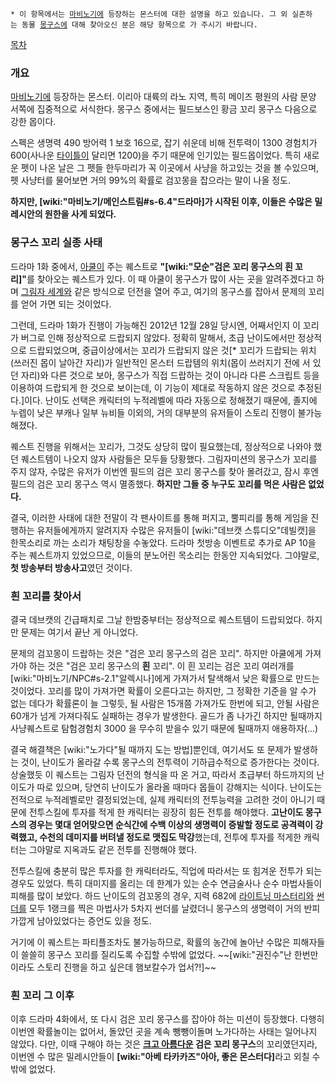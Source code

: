  * 이 항목에서는 [[마비노기]]에 등장하는 몬스터에 대한 설명을 하고 있습니다. 그 외 실존하는 동물 [[몽구스]]에 대해 찾아오신 분은 해당 항목으로 가 주시기 바랍니다.

[[목차]]

=== 개요 ===
[[마비노기]]에 등장하는 몬스터. 이리아 대륙의 라노 지역, 특히 메이즈 평원의 사람 문양 서쪽에 집중적으로 서식한다. 몽구스 중에서는 필드보스인 황금 꼬리 몽구스 다음으로 강한 몹이다.

스펙은 생명력 490 방어력 1 보호 16으로, 잡기 쉬운데 비해 전투력이 1300 경험치가 600(사나운 [[타이틀]]이 달리면 1200)을 주기 때문에 인기있는 필드몹이었다. 특히 새로운 펫이 나온 날은 그 펫들 한두마리가 꼭 이곳에서 사냥을 하고있는 것을 볼 수있으며, 펫 사냥터를 물어보면 거의 99%의 확률로 검꼬몽을 잡으라는 말이 나올 정도.

'''하지만, [wiki:"마비노기/메인스트림#s-6.4"드라마]가 시작된 이후, 이들은 수많은 밀레시안의 원한을 사게 되었다.'''

=== 몽구스 꼬리 실종 사태 ===
드라마 1화 중에서, [[아쿨]]이 주는 퀘스트로 '''"[wiki:"모순"검은 꼬리 몽구스의 흰 꼬리]"'''를 찾아오는 퀘스트가 있다. 이 때 아쿨이 몽구스가 많이 사는 곳을 알려주겠다고 하며 [[그림자 세계]]와 같은 방식으로 던전을 열어 주고, 여기의 몽구스를 잡아서 문제의 꼬리를 얻어 가면 되는 것이었다.

그런데, 드라마 1화가 진행이 가능해진 2012년 12월 28일 당시엔, 어째서인지 이 꼬리가 버그로 인해 정상적으로 드랍되지 않았다. 정확히 말해서, 초급 난이도에서만 정상적으로 드랍되었으며, 중급이상에서는 꼬리가 드랍되지 않은 것[* 꼬리가 드랍되는 위치(쓰러진 몹이 날아간 자리)가 일반적인 몬스터 드랍템의 위치(몹이 쓰러지기 전에 서 있던 자리)와 다른 것으로 보아, 몽구스가 직접 드랍하는 것이 아니라 다른 스크립트 등을 이용하여 드랍되게 한 것으로 보이는데, 이 기능이 제대로 작동하지 않은 것으로 추정된다.]이다. 난이도 선택은 캐릭터의 누적레벨에 따라 자동으로 정해졌기 때문에, 졸지에 누렙이 낮은 부캐나 일부 뉴비들 이외의, 거의 대부분의 유저들이 스토리 진행이 불가능해졌다.

퀘스트 진행을 위해서는 꼬리가, 그것도 상당히 많이 필요했는데, 정상적으로 나와야 했던 퀘스트템이 나오지 않자 사람들은 모두들 당황했다. 그림자미션의 몽구스가 꼬리를 주지 않자, 수많은 유저가 이번엔 필드의 검은 꼬리 몽구스를 찾아 몰려갔고, 잠시 후엔 필드의 검은 꼬리 몽구스 역시 멸종했다. '''하지만 그들 중 누구도 꼬리를 먹은 사람은 없었다.'''

결국, 이러한 사태에 대한 전말이 각 팬사이트를 통해 퍼지고, 뿔피리를 통해 게임을 진행하는 유저들에게까지 알려지자 수많은 유저들이 [wiki:"데브캣 스튜디오"데빌캣]을 한목소리로 까는 소리가 채팅창을 수놓았다. 드라마 첫방송 이벤트로 추가로 AP 10을 주는 퀘스트까지 있었으므로, 이들의 분노어린 목소리는 한동안 지속되었다. 그야말로, '''첫 방송부터 방송사고'''였던 것이다.

=== 흰 꼬리를 찾아서 ===
결국 데브캣의 긴급패치로 그날 한밤중부터는 정상적으로 퀘스트템이 드랍되었다. 하지만 문제는 여기서 끝난 게 아니었다. 

문제의 검꼬몽이 드랍하는 것은 "검은 꼬리 몽구스의 검은 꼬리". 하지만 아쿨에게 가져가야 하는 것은 "검은 꼬리 몽구스의 '''흰''' 꼬리". 이 흰 꼬리는 검은 꼬리 여러개를 [wiki:"마비노기/NPC#s-2.1"알렉시나]에게 가져가서 탈색해서 낮은 확률으로 만드는 것이었다. 꼬리를 많이 가져가면 확률이 오른다고는 하지만, 그 정확한 기준을 알 수가 없는 데다가 확률론이 늘 그렇듯, 될 사람은 15개쯤 가져가도 한번에 되고, 안될 사람은 60개가 넘게 가져다줘도 실패하는 경우가 발생한다. 골드가 좀 나가긴 하지만 될때까지 사냥퀘스트로 탐험경험치 3000 을 무수히 받을수 있기 때문에 될때까지 애용하자(...) 

결국 해결책은 [wiki:"노가다"될 때까지 도는 방법]뿐인데, 여기서도 또 문제가 발생하는 것이, 난이도가 올라갈 수록 몽구스의 전투력이 기하급수적으로 증가한다는 것이다. 상술했듯 이 퀘스트는 그림자 던전의 형식을 따 온 거고, 따라서 초급부터 하드까지의 난이도가 따로 있으며, 당연히 난이도가 올라올 때마다 몹들이 강해지는 식이다. 난이도는 전적으로 누적레벨로만 결정되었는데, 실제 캐릭터의 전투능력을 고려한 것이 아니기 때문에 전투스킬에 투자를 적게 한 캐릭터는 굉장히 힘든 전투를 해야했다. '''고난이도 몽구스의 경우는 몇대 얻어맞으면 순식간에 수백 이상의 생명력이 증발할 정도로 공격력이 강력했고, 수천의 데미지를 버텨낼 정도로 맷집도 막강'''했는데, 전투에 투자를 적게한 캐릭터는 그야말로 지옥과도 같은 전투를 진행해야 했다.

전투스킬에 충분히 많은 투자를 한 캐릭터라도, 직업에 따라서는 또 힘겨운 전투가 되는 경우도 있었다. 특히 대미지를 올리는 데 한계가 있는 순수 연금술사나 순수 마법사들이 피해를 많이 보았다. 하드 난이도의 검꼬몽의 경우, 지력 682에 [[라이트닝 마스터리]]와 [[썬더]]를 모두 1랭크를 찍은 마법사가 5차지 썬더를 날렸더니 몽구스의 생명력이 거의 반피 가깝게 남아있었다는 증언도 있을 정도. 

거기에 이 퀘스트는 파티플조차도 불가능하므로, 확률의 농간에 놀아난 수많은 피해자들이 쓸쓸히 몽구스 꼬리를 질리도록 수집할 수밖에 없었다. ~~[wiki:"권진수"난 한번만이라도 스토리 진행을 하고 싶은데 햄보칼수가 업서?!]~~ 
=== 흰 꼬리 그 이후 ===
이후 드라마 4화에서, 또 다시 검은 꼬리 몽구스를 잡아야 하는 미션이 등장했다. 다행히 이번엔 확률놀이는 없어서, 돌았던 곳을 계속 뺑뺑이돌며 노가다하는 사태는 일어나지 않았다. 다만, 이때 구해야 하는 것은 '''[[크고 아름다운]] 검은 꼬리 몽구스'''의 꼬리였던지라, 이번엔 수 많은 밀레시안들이 '''[wiki:"아베 타카카즈"아아, 좋은 몬스터다]'''라고 외칠 수밖에 없었다. 
